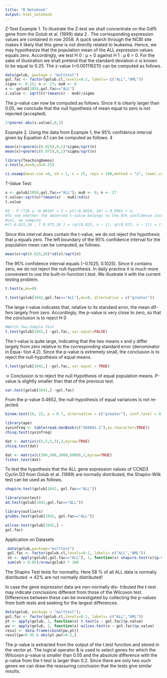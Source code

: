 ```yaml
---
title: "R Notebook"
output: html_notebook
---
```

Z-Test
Example 1. To illustrate the Z-test we shall concentrate on the Gdf5
gene from the Golub et al. (1999) data 2 . The corresponding expression
values are contained in row 2058. A quick search through the NCBI site
makes it likely that this gene is not directly related to leukemia. Hence,
we may hypothesize that the population mean of the ALL expression values
equals zero. Accordingly, we test H 0 : µ = 0 against H 1 : µ 6 = 0. For the sake
of illustration we shall pretend that the standard deviation σ is known to be
equal to 0.25. The z-value (=0.001116211) can be computed as follows.
```r
data(golub, package = "multtest")
gol.fac <- factor(golub.cl,levels=0:1, labels= c("ALL","AML"))
sigma <- 0.25; n <- 27; mu0 <- 0
x <- golub[2058,gol.fac=="ALL"]
z.value <- sqrt(n)*(mean(x) - mu0)/sigma

```
The p-value can now be computed as follows. Since it is clearly larger than 0.05, we conclude that the null hypothesis of
mean equal to zero is not rejected (accepted).
```r
2*pnorm(-abs(z.value),0,1)
```
Example 2. Using the data from Example 1, the 95% confidence interval
given by Equation 4.1 can be computed as follows. 4
```r
mean(x)+qnorm(c(0.025),0,1)*sigma/sqrt(n)
mean(x)+qnorm(c(0.975),0,1)*sigma/sqrt(n)
```
```r
library(TeachingDemos)
z.test(x,mu=0,sd=0.25)
```

```r
ci.examp(mean.sim =0, sd = 1, n = 25, reps = 100,method = "z", lower.conf=0.025, upper.conf=0.975)
```
 T-Value Test: 
```r
x <- golub[2058,gol.fac=="ALL"]; mu0 <- 0; n <- 27
t.value<-sqrt(n)*(mean(x) - mu0)/sd(x)
t.value

#2 · P (T26 ≤ −0.0010) = 2 ∗ pt(−0.0010, 26) = 0.9991 > α,
#To see whether the observed t-value belongs to the 95% confidence inter-
#val, we compute
#(t 0.025,26 , t 0.975,26 ) = (qt(0.025, n − 1), qt(0.975, n − 1)) = (−2.055, 2.055).
```
Since this interval does contain the t-value, we do not reject the hypothesis
that µ equals zero. The left boundary of the 95% confidence interval for the
population mean can be computed, as follows.
```r
mean(x)+qt(0.025,26)*sd(x)/sqrt(n)
```
The 95% confidence interval equals (−0.1025, 0.1025). Since it contains zero,
we do not reject the null-hypothesis.
In daily practice it is much more convenient to use the built-in-function
t.test. We illustrate it with the current testing problem.
```r
t.test(x,mu=0)

t.test(golub[1042,gol.fac=="ALL"],mu=0, alternative = c("greater"))
```
The large t-value indicates that, relative to its standard error, the mean dif-
fers largely from zero. Accordingly, the p-value is very close to zero, so that
the conclusion is to reject H 0
```r
#Welch Two-Sample Test
t.test(golub[1042,] ~gol.fac, var.equal=FALSE)
```
The t-value is quite large, indicating that the two means x and y differ largely
from zero relative to the corresponding standard error (denominator in Equa-
tion 4.2). Since the p-value is extremely small, the conclusion is to reject the
null-hypothesis of equal means.
```r
t.test(golub[1042,] ~gol.fac, var.equal = TRUE)
```
-> Conclusion is to reject the null Hypothesis of equal population means. P-value is slightly smaller than that of the previous test. 
```r
var.test(golub[1042,] ~gol.fac)
```
From the p-value 0.4652, the null-hypothesis of equal variances is not re-
jected.
```r
binom.test(18, 22, p = 0.7, alternative = c("greater"), conf.level = 0.95)
```
```r
library(ape)
zyxinfreq <- table(read.GenBank(c("X94991.1"),as.character=TRUE))
chisq.test(zyxinfreq)
```

```r
dat <- matrix(c(5,5,5,5),2,byrow=TRUE)
chisq.test(dat)

dat <- matrix(c(300,500,3000,6000),2,byrow=TRUE)
fisher.test(dat)
```

To test the hypothesis that the ALL gene expression values
of CCND3 Cyclin D3 from Golub et al. (1999) are normally distributed, the
Shapiro-Wilk test can be used as follows.


```r
shapiro.test(golub[1042, gol.fac=="ALL"])

library(nortest)
ad.test(golub[1042,gol.fac=="ALL"])
```

```r
library(outliers)
grubbs.test(golub[1042, gol.fac=="ALL"])
```

```r
wilcox.test(golub[1042,] ~
gol.fac)
```
Application on Datasets

```r
 data(golub,package="multtest")
 gol.fac <- factor(golub.cl,levels=0:1, labels= c("ALL","AML"))
 sh <- apply(golub[,gol.fac=="ALL"], 1, function(x) shapiro.test(x)$p.value)
 sum(sh > 0.05)/nrow(golub) * 100
```
The Shapiro Test tests for normality. Here 58 % of all ALL data is normaliy distributed -> 42% are not normally distributed! 

In case the gene expression data are non-normally dis-
tributed the t-test may indicate conclusions different from those of the Wilcoxon
test. Differences between these can be investigated by collecting the p-values
from both tests and seeking for the largest differences.
```r
data(golub, package = "multtest");
gol.fac <- factor(golub.cl,levels=0:1, labels= c("ALL","AML"))
pt <- apply(golub, 1, function(x) t.test(x ~ gol.fac)$p.value)
pw <- apply(golub, 1, function(x) wilcox.test(x ~ gol.fac)$p.value)
resul <- data.frame(cbind(pw,pt))
resul[pw<0.05 & abs(pt-pw)>0.2,]
```
The p-value is extracted from the output of the t.test function and stored
in the vector pt. The logical operator & is used to select genes for which the
Wilcoxon p-value is smaller than 0.05 and the absolute difference with the
p-value from the t-test is larger than 0.2. Since there are only two such genes
we can draw the reassuring conclusion that the tests give similar results.
